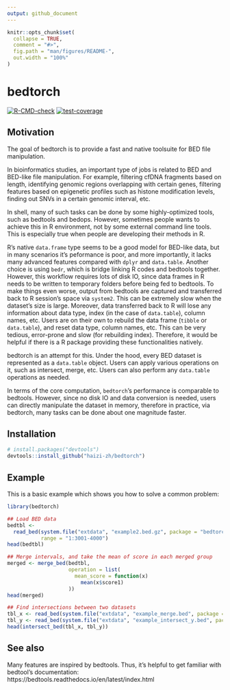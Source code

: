 ```yaml
---
output: github_document
---
```


<!-- README.md is generated from README.Rmd. Please edit that file -->

```r
knitr::opts_chunk$set(
  collapse = TRUE,
  comment = "#>",
  fig.path = "man/figures/README-",
  out.width = "100%"
)
```

# bedtorch

<!-- badges: start -->
[![R-CMD-check](https://github.com/haizi-zh/bedtorch/workflows/R-CMD-check/badge.svg)](https://github.com/haizi-zh/bedtorch/actions)
[![test-coverage](https://github.com/haizi-zh/bedtorch/workflows/test-coverage/badge.svg)](https://github.com/haizi-zh/bedtorch/actions)
<!-- badges: end -->

## Motivation

The goal of bedtorch is to provide a fast and native toolsuite for BED file manipulation.

In bioinformatics studies, an important type of jobs is related to BED and BED-like file manipulation. For example, filtering cfDNA fragments based on length, identifying genomic regions overlapping with certain genes, filtering features based on epigenetic profiles such as histone modification levels, finding out SNVs in a certain genomic interval, etc.

In shell, many of such tasks can be done by some highly-optimized tools, such as bedtools and bedops. However, sometimes people wants to achieve this in R environment, not by some external command line tools. This is especially true when people are developing their methods in R.

R's native `data.frame` type seems to be a good model for BED-like data, but in many scenarios it's peformance is poor, and more importantly, it lacks many advanced features compared with `dplyr` and `data.table`. Another choice is using `bedr`, which is bridge linking R codes and bedtools together. However, this workflow requires lots of disk IO, since data frames in R needs to be written to temporary folders before being fed to bedtools. To make things even worse, output from bedtools are captured and transferred back to R session's space via `system2`. This can be extremely slow when the dataset's size is large. Moreover, data transferred back to R will lose any information about data type, index (in the case of `data.table`), column names, etc. Users are on their own to rebuild the data frame (`tibble` or `data.table`), and reset data type, column names, etc. This can be very tedious, error-prone and slow (for rebuilding index). Therefore, it would be helpful if there is a R package providing these functionalities natively.

bedtorch is an attempt for this. Under the hood, every BED dataset is represented as a `data.table` object. Users can apply various operations on it, such as intersect, merge, etc. Users can also perform any `data.table` operations as needed.

In terms of the core computation, `bedtorch`'s performance is comparable to bedtools. However, since no disk IO and data conversion is needed, users can directly manipulate the dataset in memory, therefore in practice, via bedtorch, many tasks can be done about one magnitude faster.

## Installation

```r
# install.packages("devtools")
devtools::install_github("haizi-zh/bedtorch")
```

## Example

This is a basic example which shows you how to solve a common problem:

```r
library(bedtorch)

## Load BED data
bedtbl <-
  read_bed(system.file("extdata", "example2.bed.gz", package = "bedtorch"),
           range = "1:3001-4000")
head(bedtbl)

## Merge intervals, and take the mean of score in each merged group
merged <- merge_bed(bedtbl,
                    operation = list(
                      mean_score = function(x)
                        mean(x$score1)
                    ))
head(merged)

## Find intersections between two datasets
tbl_x <- read_bed(system.file("extdata", "example_merge.bed", package = "bedtorch"))
tbl_y <- read_bed(system.file("extdata", "example_intersect_y.bed", package = "bedtorch"))
head(intersect_bed(tbl_x, tbl_y))
```

## See also

Many features are inspired by bedtools. Thus, it's helpful to get familiar with bedtool's documentation: https://bedtools.readthedocs.io/en/latest/index.html
